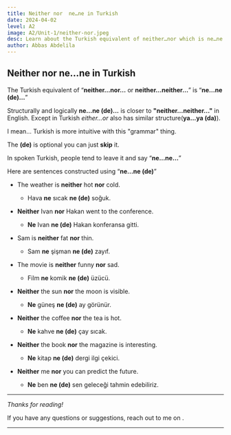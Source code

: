 ```yaml
---
title: Neither nor  ne…ne in Turkish
date: 2024-04-02
level: A2
image: A2/Unit-1/neither-nor.jpeg
desc: Learn about the Turkish equivalent of neither…nor which is ne…ne (da) with examples and grammar rules.
author: Abbas Abdelila
---
```



## Neither nor  ne…ne in Turkish

The Turkish equivalent of “**neither…nor…** or **neither…neither…**” is “**ne…ne (de)…**”

Structurally and logically **ne…ne (de)...** is closer to **"neither…neither..."** in English. Except in Turkish *either…or* also has similar structure(**ya...ya (da)**). 

I mean... Turkish is more intuitive with this "grammar" thing.  

The **(de)** is optional you can just **skip** it.

In spoken Turkish, people tend to leave it and say “**ne…ne…**”

Here are sentences constructed using “**ne…ne (de)**”

- The weather is **neither** hot **nor** cold.
    - Hava **ne** sıcak **ne (de)** soğuk.
    
- **Neither** Ivan **nor** Hakan went to the conference.
    - **Ne** Ivan **ne (de)** Hakan konferansa gitti.
    
- Sam is **neither** fat **nor** thin.
    - Sam **ne** şişman **ne (de)** zayıf.
        
- The movie is **neither** funny **nor** sad.
    - Film **ne** komik **ne (de)** üzücü.
    
- **Neither** the sun **nor** the moon is visible.
    - **Ne** güneş **ne (de)** ay görünür.
    
- **Neither** the coffee **nor** the tea is hot.
    - **Ne** kahve **ne (de)** çay sıcak.
    
- **Neither** the book **nor** the magazine is interesting.
    - **Ne** kitap **ne (de)** dergi ilgi çekici.

- **Neither** me **nor** you can predict the future.
    - **Ne** ben **ne (de)** sen geleceği tahmin edebiliriz.

---

*Thanks for reading!*

If you have any questions or suggestions, reach out to me on <CustomLink name="X (former Twitter)" url="https://x.com/abbasabdelila" />.

---